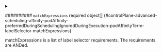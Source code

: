 

<PartialMatchlabels />



<details className="config-field" data-expandable="true">
<summary>

########## `matchExpressions` <span className="config-field-required" data-required="false">required</span> <span className="config-field-type">object[]</span> <span className="config-field-default"></span> <span className="config-field-enum"></span> {#controlPlane-advanced-scheduling-affinity-podAffinity-preferredDuringSchedulingIgnoredDuringExecution-podAffinityTerm-labelSelector-matchExpressions}

matchExpressions is a list of label selector requirements. The requirements are ANDed.

</summary>

<PartialMatchexpressionsreference />


</details>

